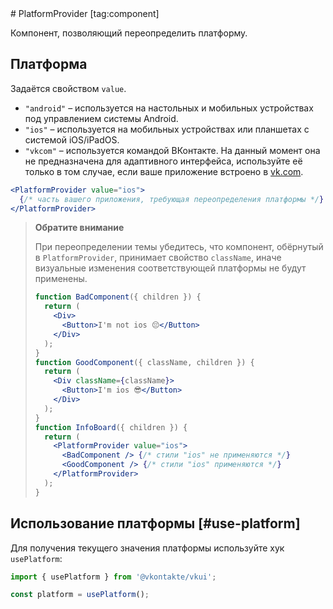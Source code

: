 <Overview group="configuration">
# PlatformProvider [tag:component]

Компонент, позволяющий переопределить платформу.

</Overview>

## Платформа

Задаётся свойством `value`.

- `"android"` – используется на настольных и мобильных устройствах под управлением системы Android.
- `"ios"` – используется на мобильных устройствах или планшетах с системой iOS/iPadOS.
- `"vkcom"` – используется командой ВКонтакте. На данный момент она не предназначена для адаптивного интерфейса, используйте её только
  в том случае, если ваше приложение встроено в [vk.com](https://vk.com).

```jsx
<PlatformProvider value="ios">
  {/* часть вашего приложения, требующая переопределения платформы */}
</PlatformProvider>
```

> **Обратите внимание**
>
> При переопределении темы убедитесь, что компонент, обёрнутый в `PlatformProvider`, принимает свойство `className`,
> иначе визуальные изменения соответствующей платформы не будут применены.
>
> ```jsx
> function BadComponent({ children }) {
>   return (
>     <Div>
>       <Button>I'm not ios 😔</Button>
>     </Div>
>   );
> }
> function GoodComponent({ className, children }) {
>   return (
>     <Div className={className}>
>       <Button>I'm ios 😎</Button>
>     </Div>
>   );
> }
> function InfoBoard({ children }) {
>   return (
>     <PlatformProvider value="ios">
>       <BadComponent /> {/* стили "ios" не применяются */}
>       <GoodComponent /> {/* стили "ios" применяются */}
>     </PlatformProvider>
>   );
> }
> ```

## Использование платформы [#use-platform]

Для получения текущего значения платформы используйте хук `usePlatform`:

```jsx
import { usePlatform } from '@vkontakte/vkui';
```

```jsx
const platform = usePlatform();
```
